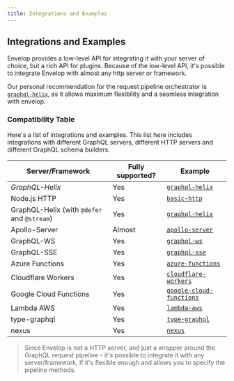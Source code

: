 ```yaml
---
title: Integrations and Examples
---
```


## Integrations and Examples

Envelop provides a low-level API for integrating it with your server of choice, but a rich API for plugins. Because of the low-level API, it's possible to integrate Envelop with almost any http server or framework.

Our personal recommendation for the request pipeline orchestrator is [`graphql-helix`](https://github.com/contrawork/graphql-helix), as it allows maximum flexibility and a seamless integration with envelop.

### Compatibility Table

Here's a list of integrations and examples. This list here includes integrations with different GraphQL servers, different HTTP servers and different GraphQL schema builders.

| Server/Framework                            | Fully supported?                                                                                | Example                                                                                                     |
| ------------------------------------------- | ----------------------------------------------------------------------------------------------- | ----------------------------------------------------------------------------------------------------------- |
| _GraphQL-Helix_                             | Yes                                                                                             | [`graphql-helix`](https://github.com/dotansimha/envelop/tree/main/examples/graphql-helix)                   |
| Node.js HTTP                                | Yes                                                                                             | [`basic-http`](https://github.com/dotansimha/envelop/tree/main/examples/simple-http)                        |
| GraphQL-Helix (with `@defer` and `@stream`) | Yes                                                                                             | [`graphql-helix`](https://github.com/dotansimha/envelop/tree/main/examples/graphql-helix-defer-stream)      |
| Apollo-Server                               | <Tooltip label="Apollo-Server v2 doesn't allow to customize `parse` function.">Almost</Tooltip> | [`apollo-server`](https://github.com/dotansimha/envelop/tree/main/examples/apollo-server)                   |
| GraphQL-WS                                  | Yes                                                                                             | [`graphql-ws`](https://github.com/dotansimha/envelop/tree/main/examples/graphql-ws)                         |
| GraphQL-SSE                                 | Yes                                                                                             | [`graphql-sse`](https://github.com/dotansimha/envelop/tree/main/examples/graphql-sse)                       |
| Azure Functions                             | Yes                                                                                             | [`azure-functions`](https://github.com/dotansimha/envelop/tree/main/examples/azure-functions)               |
| Cloudflare Workers                          | Yes                                                                                             | [`cloudflare-workers`](https://github.com/dotansimha/envelop/tree/main/examples/cloudflare-workers)         |
| Google Cloud Functions                      | Yes                                                                                             | [`google-cloud-functions`](https://github.com/dotansimha/envelop/tree/main/examples/google-cloud-functions) |
| Lambda AWS                                  | Yes                                                                                             | [`lambda-aws`](https://github.com/dotansimha/envelop/tree/main/examples/lambda-aws)                         |
| type-graphql                                | Yes                                                                                             | [`type-graphql`](https://github.com/dotansimha/envelop/tree/main/examples/typegraphql)                      |
| nexus                                       | Yes                                                                                             | [`nexus`](https://github.com/dotansimha/envelop/tree/main/examples/nexus)                                   |

> Since Envelop is not a HTTP server, and just a wrapper around the GraphQL request pipeline - it's possible to integrate it with any server/framework, if it's flexible enough and allows you to specify the pipeline methods.
